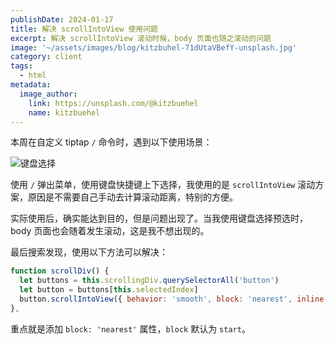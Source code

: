 ```yaml
---
publishDate: 2024-01-17
title: 解决 scrollIntoView 使用问题
excerpt: 解决 scrollIntoView 滚动时候，body 页面也随之滚动的问题
image: '~/assets/images/blog/kitzbuhel-71dUtaVBefY-unsplash.jpg'
category: client
tags:
  - html
metadata:
  image_author:
    link: https://unsplash.com/@kitzbuehel
    name: kitzbuehel
---
```


本周在自定义 tiptap `/` 命令时，遇到以下使用场景：

![键盘选择](~/assets/images/others/202401202045669.png)

使用 `/` 弹出菜单，使用键盘快捷键上下选择，我使用的是 `scrollIntoView` 滚动方案，原因是不需要自己手动去计算滚动距离，特别的方便。

实际使用后，确实能达到目的，但是问题出现了。当我使用键盘选择预选时，body 页面也会随着发生滚动，这是我不想出现的。

最后搜索发现，使用以下方法可以解决：

```javascript
function scrollDiv() {
  let buttons = this.scrollingDiv.querySelectorAll('button')
  let button = buttons[this.selectedIndex]
  button.scrollIntoView({ behavior: 'smooth', block: 'nearest', inline: 'start' })
},
```

重点就是添加 `block: 'nearest'` 属性，`block` 默认为 `start`。
